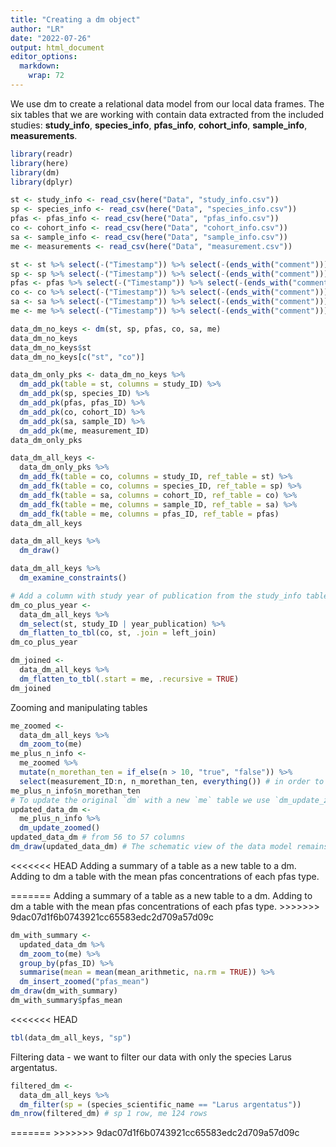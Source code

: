 ```yaml
---
title: "Creating a dm object"
author: "LR"
date: "2022-07-26"
output: html_document
editor_options: 
  markdown: 
    wrap: 72
---
```


We use dm to create a relational data model from our local data frames.
The six tables that we are working with contain data extracted from the
included studies: **study_info**, **species_info**, **pfas_info**,
**cohort_info**, **sample_info**, **measurements**.

```r
library(readr)
library(here)
library(dm)
library(dplyr)
```

```r
st <- study_info <- read_csv(here("Data", "study_info.csv"))
sp <- species_info <- read_csv(here("Data", "species_info.csv"))
pfas <- pfas_info <- read_csv(here("Data", "pfas_info.csv"))
co <- cohort_info <- read_csv(here("Data", "cohort_info.csv"))
sa <- sample_info <- read_csv(here("Data", "sample_info.csv"))
me <- measurements <- read_csv(here("Data", "measurement.csv"))
```

```r
st <- st %>% select(-("Timestamp")) %>% select(-(ends_with("comment")))
sp <- sp %>% select(-("Timestamp")) %>% select(-(ends_with("comment")))
pfas <- pfas %>% select(-("Timestamp")) %>% select(-(ends_with("comment")))
co <- co %>% select(-("Timestamp")) %>% select(-(ends_with("comment")))
sa <- sa %>% select(-("Timestamp")) %>% select(-(ends_with("comment")))
me <- me %>% select(-("Timestamp")) %>% select(-(ends_with("comment")))
```

```r
data_dm_no_keys <- dm(st, sp, pfas, co, sa, me)
data_dm_no_keys
data_dm_no_keys$st
data_dm_no_keys[c("st", "co")]
```

```r
data_dm_only_pks <- data_dm_no_keys %>% 
  dm_add_pk(table = st, columns = study_ID) %>% 
  dm_add_pk(sp, species_ID) %>% 
  dm_add_pk(pfas, pfas_ID) %>% 
  dm_add_pk(co, cohort_ID) %>% 
  dm_add_pk(sa, sample_ID) %>% 
  dm_add_pk(me, measurement_ID)
data_dm_only_pks
```

```r
data_dm_all_keys <- 
  data_dm_only_pks %>% 
  dm_add_fk(table = co, columns = study_ID, ref_table = st) %>% 
  dm_add_fk(table = co, columns = species_ID, ref_table = sp) %>%
  dm_add_fk(table = sa, columns = cohort_ID, ref_table = co) %>%
  dm_add_fk(table = me, columns = sample_ID, ref_table = sa) %>%
  dm_add_fk(table = me, columns = pfas_ID, ref_table = pfas)
data_dm_all_keys
```

```r
data_dm_all_keys %>% 
  dm_draw()
```

```r
data_dm_all_keys %>% 
  dm_examine_constraints()
```

```r
# Add a column with study year of publication from the study_info table to the cohort_info table
dm_co_plus_year <- 
  data_dm_all_keys %>% 
  dm_select(st, study_ID | year_publication) %>% 
  dm_flatten_to_tbl(co, st, .join = left_join)
dm_co_plus_year
```

```r
dm_joined <- 
  data_dm_all_keys %>% 
  dm_flatten_to_tbl(.start = me, .recursive = TRUE)
dm_joined
```

Zooming and manipulating tables

```r
me_zoomed <- 
  data_dm_all_keys %>% 
  dm_zoom_to(me)
me_plus_n_info <- 
  me_zoomed %>% 
  mutate(n_morethan_ten = if_else(n > 10, "true", "false")) %>%
  select(measurement_ID:n, n_morethan_ten, everything()) # in order to see our changes in the output we use `select()` for reordering the columns
me_plus_n_info$n_morethan_ten
# To update the original `dm` with a new `me` table we use `dm_update_zoomed()`
updated_data_dm <- 
  me_plus_n_info %>% 
  dm_update_zoomed()
updated_data_dm # from 56 to 57 columns
dm_draw(updated_data_dm) # The schematic view of the data model remains unchanged
```

<<<<<<< HEAD
Adding a summary of a table as a new table to a dm. Adding to dm a table
with the mean pfas concentrations of each pfas type.

=======
Adding a summary of a table as a new table to a dm.
Adding to dm a table with the mean pfas concentrations of each pfas type.
>>>>>>> 9dac07d1f6b0743921cc65583edc2d709a57d09c
```r
dm_with_summary <- 
  updated_data_dm %>% 
  dm_zoom_to(me) %>% 
  group_by(pfas_ID) %>% 
  summarise(mean = mean(mean_arithmetic, na.rm = TRUE)) %>% 
  dm_insert_zoomed("pfas_mean")
dm_draw(dm_with_summary)
dm_with_summary$pfas_mean
```

<<<<<<< HEAD
```r
tbl(data_dm_all_keys, "sp")
```


Filtering data - we want to filter our data with only the species Larus argentatus.
```r
filtered_dm <- 
  data_dm_all_keys %>% 
  dm_filter(sp = (species_scientific_name == "Larus argentatus"))
dm_nrow(filtered_dm) # sp 1 row, me 124 rows
```

=======
>>>>>>> 9dac07d1f6b0743921cc65583edc2d709a57d09c








